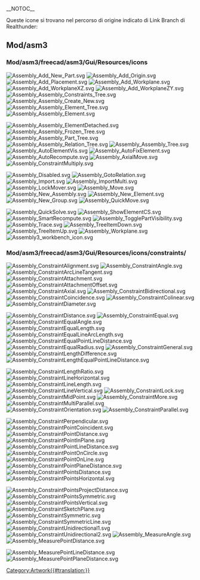 __NOTOC__
<languages/>

Queste icone si trovano nel percorso di origine indicato di Link Branch di Realthunder:

== Mod/asm3 ==

=== Mod/asm3/freecad/asm3/Gui/Resources/icons ===

[[Image:Assembly_Add_New_Part.svg]]
[[Image:Assembly_Add_Origin.svg]]
[[Image:Assembly_Add_Placement.svg]]
[[Image:Assembly_Add_Workplane.svg]]
[[Image:Assembly_Add_WorkplaneXZ.svg]]
[[Image:Assembly_Add_WorkplaneZY.svg]]
[[Image:Assembly_Assembly_Constraints_Tree.svg]]
[[Image:Assembly_Assembly_Create_New.svg]]
[[Image:Assembly_Assembly_Element_Tree.svg]]
[[Image:Assembly_Assembly_Element.svg]]

[[Image:Assembly_Assembly_ElementDetached.svg]]
[[Image:Assembly_Assembly_Frozen_Tree.svg]]
[[Image:Assembly_Assembly_Part_Tree.svg]]
[[Image:Assembly_Assembly_Relation_Tree.svg]]
[[Image:Assembly_Assembly_Tree.svg]]
[[Image:Assembly_AutoElementVis.svg]]
[[Image:Assembly_AutoFixElement.svg]]
[[Image:Assembly_AutoRecompute.svg]]
[[Image:Assembly_AxialMove.svg]]
[[Image:Assembly_ConstraintMultiply.svg]]

[[Image:Assembly_Disabled.svg]]
[[Image:Assembly_GotoRelation.svg]]
[[Image:Assembly_Import.svg]]
[[Image:Assembly_ImportMulti.svg]]
[[Image:Assembly_LockMover.svg]]
[[Image:Assembly_Move.svg]]
[[Image:Assembly_New_Assembly.svg]]
[[Image:Assembly_New_Element.svg]]
[[Image:Assembly_New_Group.svg]]
[[Image:Assembly_QuickMove.svg]]

[[Image:Assembly_QuickSolve.svg]]
[[Image:Assembly_ShowElementCS.svg]]
[[Image:Assembly_SmartRecompute.svg]]
[[Image:Assembly_TogglePartVisibility.svg]]
[[Image:Assembly_Trace.svg]]
[[Image:Assembly_TreeItemDown.svg]]
[[Image:Assembly_TreeItemUp.svg]]
[[Image:Assembly_Workplane.svg]]
[[Image:Assembly3_workbench_icon.svg]]<!--Name AssemblyWorkbench.svg also used by the built-in Assembly WB-->

=== Mod/asm3/freecad/asm3/Gui/Resources/icons/constraints/ ===

[[Image:Assembly_ConstraintAlignment.svg]]
[[Image:Assembly_ConstraintAngle.svg]]
[[Image:Assembly_ConstraintArcLineTangent.svg]]
[[Image:Assembly_ConstraintAttachment.svg]]
[[Image:Assembly_ConstraintAttachmentOffset.svg]]
[[Image:Assembly_ConstraintAxial.svg]]
[[Image:Assembly_ConstraintBidirectional.svg]]
[[Image:Assembly_ConstraintCoincidence.svg]]
[[Image:Assembly_ConstraintColinear.svg]]
[[Image:Assembly_ConstraintDiameter.svg]]

[[Image:Assembly_ConstraintDistance.svg]]
[[Image:Assembly_ConstraintEqual.svg]]
[[Image:Assembly_ConstraintEqualAngle.svg]]
[[Image:Assembly_ConstraintEqualLength.svg]]
[[Image:Assembly_ConstraintEqualLineArcLength.svg]]
[[Image:Assembly_ConstraintEqualPointLineDistance.svg]]
[[Image:Assembly_ConstraintEqualRadius.svg]]
[[Image:Assembly_ConstraintGeneral.svg]]
[[Image:Assembly_ConstraintLengthDifference.svg]]
[[Image:Assembly_ConstraintLengthEqualPointLineDistance.svg]]

[[Image:Assembly_ConstraintLengthRatio.svg]]
[[Image:Assembly_ConstraintLineHorizontal.svg]]
[[Image:Assembly_ConstraintLineLength.svg]]
[[Image:Assembly_ConstraintLineVertical.svg]]
[[Image:Assembly_ConstraintLock.svg]]
[[Image:Assembly_ConstraintMidPoint.svg]]
[[Image:Assembly_ConstraintMore.svg]]
[[Image:Assembly_ConstraintMultiParallel.svg]]
[[Image:Assembly_ConstraintOrientation.svg]]
[[Image:Assembly_ConstraintParallel.svg]]

[[Image:Assembly_ConstraintPerpendicular.svg]]
[[Image:Assembly_ConstraintPointCoincident.svg]]
[[Image:Assembly_ConstraintPointDistance.svg]]
[[Image:Assembly_ConstraintPointInPlane.svg]]
[[Image:Assembly_ConstraintPointLineDistance.svg]]
[[Image:Assembly_ConstraintPointOnCircle.svg]]
[[Image:Assembly_ConstraintPointOnLine.svg]]
[[Image:Assembly_ConstraintPointPlaneDistance.svg]]
[[Image:Assembly_ConstraintPointsDistance.svg]]
[[Image:Assembly_ConstraintPointsHorizontal.svg]]

[[Image:Assembly_ConstraintPointsProjectDistance.svg]]
[[Image:Assembly_ConstraintPointsSymmetric.svg]]
[[Image:Assembly_ConstraintPointsVertical.svg]]
[[Image:Assembly_ConstraintSketchPlane.svg]]
[[Image:Assembly_ConstraintSymmetric.svg]]
[[Image:Assembly_ConstraintSymmetricLine.svg]]
[[Image:Assembly_ConstraintUnidirectional1.svg]]
[[Image:Assembly_ConstraintUnidirectional2.svg]]
[[Image:Assembly_MeasureAngle.svg]]
[[Image:Assembly_MeasurePointDistance.svg]]

[[Image:Assembly_MeasurePointLineDistance.svg]]
[[Image:Assembly_MeasurePointPlaneDistance.svg]]


[[Category:Artwork{{#translation:}}]]